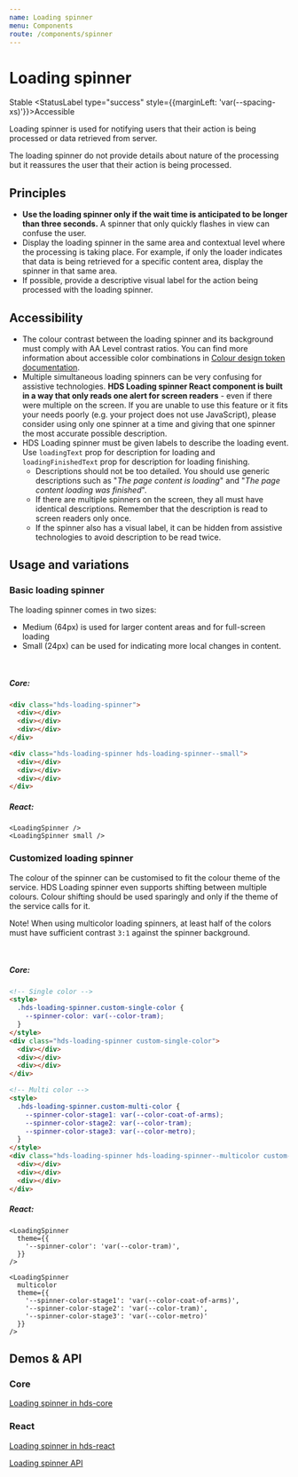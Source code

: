 ```yaml
---
name: Loading spinner
menu: Components
route: /components/spinner
---
```



# Loading spinner

<StatusLabel type="info">Stable</StatusLabel>
<StatusLabel type="success" style={{marginLeft: 'var(--spacing-xs)'}}>Accessible</StatusLabel>

<LargeParagraph>
  Loading spinner is used for notifying users that their action is being processed or data retrieved from server.
</LargeParagraph>

The loading spinner do not provide details about nature of the processing but it reassures the user that their action is being processed.

## Principles
- **Use the loading spinner only if the wait time is anticipated to be longer than three seconds.** A spinner that only quickly flashes in view can confuse the user.
- Display the loading spinner in the same area and contextual level where the processing is taking place. For example, if only the loader indicates that data is being retrieved for a specific content area, display the spinner in that same area.
- If possible, provide a descriptive visual label for the action being processed with the loading spinner.


## Accessibility
- The colour contrast between the loading spinner and its background must comply with <Link href="https://www.w3.org/TR/WCAG21/#contrast-minimum" external>AA Level contrast ratios</Link>. You can find more information about accessible color combinations in [Colour design token documentation](/design-tokens/colour).
- Multiple simultaneous loading spinners can be very confusing for assistive technologies. **HDS Loading spinner React component is built in a way that only reads one alert for screen readers** - even if there were multiple on the screen. If you are unable to use this feature or it fits your needs poorly (e.g. your project does not use JavaScript), please consider using only one spinner at a time and giving that one spinner the most accurate possible description.
- HDS Loading spinner must be given labels to describe the loading event. Use `loadingText` prop for description for loading and `loadingFinishedText` prop for description for loading finishing.
  - Descriptions should not be too detailed. You should use generic descriptions such as "_The page content is loading_" and "_The page content loading was finished_".
  - If there are multiple spinners on the screen, they all must have identical descriptions. Remember that the description is read to screen readers only once.
  - If the spinner also has a visual label, it can be hidden from assistive technologies to avoid description to be read twice.


## Usage and variations

### Basic loading spinner
The loading spinner comes in two sizes: 
- Medium (64px) is used for larger content areas and for full-screen loading 
- Small (24px) can be used for indicating more local changes in content.

<Playground>
  <LoadingSpinner />
  <br />
  <LoadingSpinner small />
</Playground>

##### Core:
```html
<div class="hds-loading-spinner">
  <div></div>
  <div></div>
  <div></div>
</div>

<div class="hds-loading-spinner hds-loading-spinner--small">
  <div></div>
  <div></div>
  <div></div>
</div>
```

##### React:
```tsx
<LoadingSpinner />
<LoadingSpinner small />
```

### Customized loading spinner
The colour of the spinner can be customised to fit the colour theme of the service. HDS Loading spinner even supports shifting between multiple colours. Colour shifting should be used sparingly and only if the theme of the service calls for it.

Note! When using multicolor loading spinners, at least half of the colors must have sufficient contrast `3:1` against the spinner background.

<Playground>
  <LoadingSpinner
    theme={{
      '--spinner-color': 'var(--color-tram)',
    }}
  />
  <br />
  <LoadingSpinner
    multicolor
    theme={{
      '--spinner-color-stage1': 'var(--color-coat-of-arms)',
      '--spinner-color-stage2': 'var(--color-tram)',
      '--spinner-color-stage3': 'var(--color-metro)'
    }}
  />
</Playground>

##### Core:
```html
<!-- Single color -->
<style>
  .hds-loading-spinner.custom-single-color {
    --spinner-color: var(--color-tram);
  }
</style>
<div class="hds-loading-spinner custom-single-color">
  <div></div>
  <div></div>
  <div></div>
</div>

<!-- Multi color -->
<style>
  .hds-loading-spinner.custom-multi-color {
    --spinner-color-stage1: var(--color-coat-of-arms);
    --spinner-color-stage2: var(--color-tram);
    --spinner-color-stage3: var(--color-metro);
  }
</style>
<div class="hds-loading-spinner hds-loading-spinner--multicolor custom-multi-color">
  <div></div>
  <div></div>
  <div></div>
</div>
```

##### React:
```tsx
<LoadingSpinner
  theme={{
    '--spinner-color': 'var(--color-tram)',
  }}
/>

<LoadingSpinner
  multicolor
  theme={{
    '--spinner-color-stage1': 'var(--color-coat-of-arms)',
    '--spinner-color-stage2': 'var(--color-tram)',
    '--spinner-color-stage3': 'var(--color-metro)'
  }}
/>
```

## Demos & API

### Core

[Loading spinner in hds-core](/storybook/core/?path=/story/components-loading-spinner--default)

### React

[Loading spinner in hds-react](/storybook/react/?path=/story/components-loadingspinner--default)

[Loading spinner API](/storybook/react/?path=/docs/components-loadingspinner--default)

